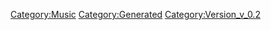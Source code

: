 {{Music
 |Name=恋のマホウ
 |ID=147
 |Cov=148
 |Cd=29
 |Nam=141
 |Div=141
 |Ma=1
 |SerieId=3
 |SerieLogoId=3
 |WavId=148
 |VariationId=0
 |Dsc=141
 |Strt=10
 |ValkyrieBattle=1
 |ValkyrieIntro=1
 |ValkyrieIntroSky=1
 |DivaSolo=1
 |DivaMulti=1
 |Exp=1
 |OfficialName=恋のマホウ
 |VocalName=Fire Bomber
 |Description=作品：マクロス ダイナマイト7<br /><br />歌手：Fire Bomber<br /><br />作詞：M.MEG<br />作曲：湯川とうべん
 |StoryTitle=
 |StoryDesc=
 |BuyURL=https://recochoku.jp/song/S1001667269/single?ds=1002161349
 |BannerId=0
 |AnmStoreURL=
}}
[[Category:Music]]
[[Category:Generated]]
[[Category:Version_v_0.2]]
